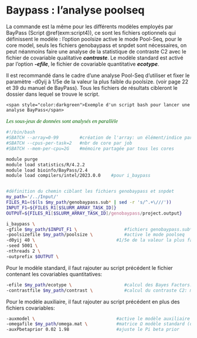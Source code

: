 # Baypass : l’analyse poolseq {-}

La commande est la même pour les différents modèles employés par BayPass (Script \@ref(exm:script4)), ce sont les fichiers optionnels qui définissent le modèle :
l'option poolsize active le mode Pool-Seq, pour le core model, seuls les fichiers genobaypass et snpdet sont nécessaires, on peut néanmoins faire une analyse de la statistique de contraste C2 avec le fichier de covariable qualitative **_contraste_**.
Le modèle standard est activé par l'option **_-efile_**, le fichier de covariable quantitative **_ecotype_**.

Il est recommandé dans le cadre d’une analyse Pool-Seq d’utiliser et fixer le paramètre -d0yij à 1/5e de la valeur la plus faible du poolsize. (voir page 22 et 39 du manuel de BayPass).
Tous les fichiers de résultats cibleront le dossier dans lequel se trouve le script.

```example
<span style="color:darkgreen">Exemple d'un script bash pour lancer une analyse BayPass</span>
```
<p style="font-family:calibri; font-size:11pt; font-style:italic; color:darkgreen">
   Les sous-jeux de données sont analysés en parallèle 
</p>
```bash
#!/bin/bash
#SBATCH --array=0-99        #création de l'array: un élément/indice par job prévu (indice base 0)
#SBATCH --cpus-per-task=2   #nbr de core par job
#SBATCH --mem-per-cpu=2G    #mémoire partagée par tous les cores

module purge
module load statistics/R/4.2.2
module load bioinfo/BayPass/2.4
module load compilers/intel/2023.0.0    #pour i_baypass


#définition du chemin ciblant les fichiers genobaypass et snpdet
my_path='/../Input/'
FILES_R1=($(ls $my_path/genobaypass.sub* | sed -r 's/^.+\///'))
INPUT_F1=${FILES_R1[$SLURM_ARRAY_TASK_ID]}
OUTPUT=${FILES_R1[$SLURM_ARRAY_TASK_ID]/genobaypass/project.output}

i_baypass \
-gfile $my_path/$INPUT_F1 \                  #fichiers genobaypass.sub*
-poolsizefile $my_path/poolsize \            #active le mode poolseq
-d0yij 40 \                               #1/5e de la valeur la plus faible du poolsize
-seed 5001 \
-nthreads 2 \
-outprefix $OUTPUT \
```

Pour le modèle standard, il faut rajouter au script précédent le fichier contenant les covariables  quantitatives:
```bash
-efile $my_path/ecotype \                    #calcul des Bayes Factors: modèle standard & auxiliaire
-contrastfile $my_path/contrast \            #calcul du contraste C2: modèle core, standard & auxiliaire
```

Pour le modèle auxiliaire, il faut rajouter au script précédent en plus des fichiers covariables:
```bash
-auxmodel \                               #active le modèle auxiliaire
-omegafile $my_path/omega.mat \           #matrice Ω modèle standard (optionnel) & auxiliaire (obligatoire)
-auxPbetaprior 0.02 1.98                  #ajuste le Pi beta prior 
```
